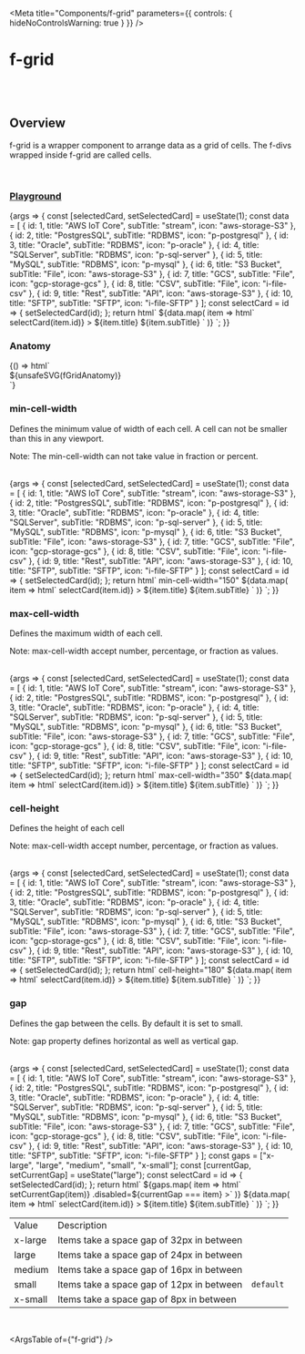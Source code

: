 
<Meta
	title="Components/f-grid"
	parameters={{
		controls: { hideNoControlsWarning: true }
	}}
/>

# f-grid

<br />
<br />

## Overview

<f-divider></f-divider>

f-grid is a wrapper component to arrange data as a grid of cells. The f-divs wrapped inside f-grid are called cells.

<br />

### [Playground](/story/components-f-grid--playground)

<Canvas>
	<Story
		name="Playground"
		argTypes={{
			["min-cell-width"]: { control: "number" },
			["max-cell-width"]: { control: "number" },
			["cell-height"]: { control: "number" },
			gap: {
				control: "select",
				options: ["x-large", "large", "medium", "small", "x-small"]
			}
		}}
		args={{
			["min-cell-width"]: undefined,
			["max-cell-width"]: undefined,
			["cell-height"]: undefined,
			gap: "small"
		}}
	>
		{args => {
			const [selectedCard, setSelectedCard] = useState(1);
			const data = [
				{ id: 1, title: "AWS IoT Core", subTitle: "stream", icon: "aws-storage-S3" },
				{ id: 2, title: "PostgresSQL", subTitle: "RDBMS", icon: "p-postgresql" },
				{ id: 3, title: "Oracle", subTitle: "RDBMS", icon: "p-oracle" },
				{ id: 4, title: "SQLServer", subTitle: "RDBMS", icon: "p-sql-server" },
				{ id: 5, title: "MySQL", subTitle: "RDBMS", icon: "p-mysql" },
				{ id: 6, title: "S3 Bucket", subTitle: "File", icon: "aws-storage-S3" },
				{ id: 7, title: "GCS", subTitle: "File", icon: "gcp-storage-gcs" },
				{ id: 8, title: "CSV", subTitle: "File", icon: "i-file-csv" },
				{ id: 9, title: "Rest", subTitle: "API", icon: "aws-storage-S3" },
				{ id: 10, title: "SFTP", subTitle: "SFTP", icon: "i-file-SFTP" }
			];
			const selectCard = id => {
				setSelectedCard(id);
			};
			return html` <f-div padding="small">
				<f-grid
					min-cell-width=${args["min-cell-width"]}
					max-cell-width=${args["max-cell-width"]}
					cell-height=${args["cell-height"]}
					.gap=${args.gap}
				>
					${data.map(
						item => html`
							<f-div
								.id=${item.id}
								state="secondary"
								variant="curved"
								padding="medium"
								gap="small"
								.selected=${item.id === selectedCard ? "background" : "none"}
								.clickable=${item.id === selectedCard ? false : true}
								@click=${() => selectCard(item.id)}
							>
								<f-icon .source=${item.icon} size="large"></f-icon>
								<f-div direction="column">
									<f-text variant="para" size="small" weight="medium">${item.title}</f-text>
									<f-text variant="para" size="x-small" weight="regular" state="secondary"
										>${item.subTitle}</f-text
									>
								</f-div>
							</f-div>
						`
					)}
				</f-grid>
			</f-div>`;
		}}
	</Story>
</Canvas>

<br />

### Anatomy

<f-divider></f-divider>

<Story name="Anatomy">
	{() => html`<div class="align-center">${unsafeSVG(fGridAnatomy)}</div>`}
</Story>

<br />

### min-cell-width

<f-divider></f-divider>

Defines the minimum value of width of each cell. A cell can not be smaller than this in any viewport.

<p class="note-section">Note: The min-cell-width can not take value in fraction or percent.</p>

<br />

<Canvas>
	<Story name="min-cell-width">
		{args => {
			const [selectedCard, setSelectedCard] = useState(1);
			const data = [
				{ id: 1, title: "AWS IoT Core", subTitle: "stream", icon: "aws-storage-S3" },
				{ id: 2, title: "PostgresSQL", subTitle: "RDBMS", icon: "p-postgresql" },
				{ id: 3, title: "Oracle", subTitle: "RDBMS", icon: "p-oracle" },
				{ id: 4, title: "SQLServer", subTitle: "RDBMS", icon: "p-sql-server" },
				{ id: 5, title: "MySQL", subTitle: "RDBMS", icon: "p-mysql" },
				{ id: 6, title: "S3 Bucket", subTitle: "File", icon: "aws-storage-S3" },
				{ id: 7, title: "GCS", subTitle: "File", icon: "gcp-storage-gcs" },
				{ id: 8, title: "CSV", subTitle: "File", icon: "i-file-csv" },
				{ id: 9, title: "Rest", subTitle: "API", icon: "aws-storage-S3" },
				{ id: 10, title: "SFTP", subTitle: "SFTP", icon: "i-file-SFTP" }
			];
			const selectCard = id => {
				setSelectedCard(id);
			};
			return html` <f-div width="100%" direction="column" padding="small">
				<f-div padding="small">
					<f-text>min-cell-width="150"</f-text>
				</f-div>
				<f-grid min-cell-width=${150}>
					${data.map(
						item => html`
							<f-div
								.id=${item.id}
								state="secondary"
								variant="curved"
								padding="medium"
								gap="small"
								.selected=${item.id === selectedCard ? "background" : "none"}
								.clickable=${item.id === selectedCard ? false : true}
								@click=${() => selectCard(item.id)}
							>
								<f-icon .source=${item.icon} size="large"></f-icon>
								<f-div direction="column">
									<f-text variant="para" size="small" weight="medium">${item.title}</f-text>
									<f-text variant="para" size="x-small" weight="regular" state="secondary"
										>${item.subTitle}</f-text
									>
								</f-div>
							</f-div>
						`
					)}
				</f-grid>
			</f-div>`;
		}}
	</Story>
</Canvas>

<br />

### max-cell-width

<f-divider></f-divider>

Defines the maximum width of each cell.

<p class="note-section">Note: max-cell-width accept number, percentage, or fraction as values.</p>

<br />

<Canvas>
	<Story name="max-cell-width">
		{args => {
			const [selectedCard, setSelectedCard] = useState(1);
			const data = [
				{ id: 1, title: "AWS IoT Core", subTitle: "stream", icon: "aws-storage-S3" },
				{ id: 2, title: "PostgresSQL", subTitle: "RDBMS", icon: "p-postgresql" },
				{ id: 3, title: "Oracle", subTitle: "RDBMS", icon: "p-oracle" },
				{ id: 4, title: "SQLServer", subTitle: "RDBMS", icon: "p-sql-server" },
				{ id: 5, title: "MySQL", subTitle: "RDBMS", icon: "p-mysql" },
				{ id: 6, title: "S3 Bucket", subTitle: "File", icon: "aws-storage-S3" },
				{ id: 7, title: "GCS", subTitle: "File", icon: "gcp-storage-gcs" },
				{ id: 8, title: "CSV", subTitle: "File", icon: "i-file-csv" },
				{ id: 9, title: "Rest", subTitle: "API", icon: "aws-storage-S3" },
				{ id: 10, title: "SFTP", subTitle: "SFTP", icon: "i-file-SFTP" }
			];
			const selectCard = id => {
				setSelectedCard(id);
			};
			return html` <f-div width="100%" direction="column" padding="small">
				<f-div padding="small">
					<f-text>max-cell-width="350"</f-text>
				</f-div>
				<f-grid max-cell-width=${350}>
					${data.map(
						item => html`
							<f-div
								.id=${item.id}
								state="secondary"
								variant="curved"
								padding="medium"
								gap="small"
								.selected=${item.id === selectedCard ? "background" : "none"}
								.clickable=${item.id === selectedCard ? false : true}
								@click=${() => selectCard(item.id)}
							>
								<f-icon .source=${item.icon} size="large"></f-icon>
								<f-div direction="column">
									<f-text variant="para" size="small" weight="medium">${item.title}</f-text>
									<f-text variant="para" size="x-small" weight="regular" state="secondary"
										>${item.subTitle}</f-text
									>
								</f-div>
							</f-div>
						`
					)}
				</f-grid>
			</f-div>`;
		}}
	</Story>
</Canvas>

<br />

### cell-height

<f-divider></f-divider>

Defines the height of each cell

<p class="note-section">Note: max-cell-width accept number, percentage, or fraction as values.</p>

<br />

<Canvas>
	<Story name="cell-height">
		{args => {
			const [selectedCard, setSelectedCard] = useState(1);
			const data = [
				{ id: 1, title: "AWS IoT Core", subTitle: "stream", icon: "aws-storage-S3" },
				{ id: 2, title: "PostgresSQL", subTitle: "RDBMS", icon: "p-postgresql" },
				{ id: 3, title: "Oracle", subTitle: "RDBMS", icon: "p-oracle" },
				{ id: 4, title: "SQLServer", subTitle: "RDBMS", icon: "p-sql-server" },
				{ id: 5, title: "MySQL", subTitle: "RDBMS", icon: "p-mysql" },
				{ id: 6, title: "S3 Bucket", subTitle: "File", icon: "aws-storage-S3" },
				{ id: 7, title: "GCS", subTitle: "File", icon: "gcp-storage-gcs" },
				{ id: 8, title: "CSV", subTitle: "File", icon: "i-file-csv" },
				{ id: 9, title: "Rest", subTitle: "API", icon: "aws-storage-S3" },
				{ id: 10, title: "SFTP", subTitle: "SFTP", icon: "i-file-SFTP" }
			];
			const selectCard = id => {
				setSelectedCard(id);
			};
			return html` <f-div width="100%" direction="column" padding="small">
				<f-div padding="small">
					<f-text>cell-height="180"</f-text>
				</f-div>
				<f-grid cell-height="180">
					${data.map(
						item => html`
							<f-div
								.id=${item.id}
								state="secondary"
								variant="curved"
								padding="medium"
								gap="small"
								.selected=${item.id === selectedCard ? "background" : "none"}
								.clickable=${item.id === selectedCard ? false : true}
								@click=${() => selectCard(item.id)}
							>
								<f-icon .source=${item.icon} size="large"></f-icon>
								<f-div direction="column">
									<f-text variant="para" size="small" weight="medium">${item.title}</f-text>
									<f-text variant="para" size="x-small" weight="regular" state="secondary"
										>${item.subTitle}</f-text
									>
								</f-div>
							</f-div>
						`
					)}
				</f-grid>
			</f-div>`;
		}}
	</Story>
</Canvas>

<br />

### gap

<f-divider></f-divider>

Defines the gap between the cells. By default it is set to small.

<p class="note-section">Note: gap property defines horizontal as well as vertical gap.</p>

<br />

<Canvas>
	<Story
		name="gap"
		parameters={{
			docs: {
				inlineStories: false,
				iframeHeight: 300
			}
		}}
	>
		{args => {
			const [selectedCard, setSelectedCard] = useState(1);
			const data = [
				{ id: 1, title: "AWS IoT Core", subTitle: "stream", icon: "aws-storage-S3" },
				{ id: 2, title: "PostgresSQL", subTitle: "RDBMS", icon: "p-postgresql" },
				{ id: 3, title: "Oracle", subTitle: "RDBMS", icon: "p-oracle" },
				{ id: 4, title: "SQLServer", subTitle: "RDBMS", icon: "p-sql-server" },
				{ id: 5, title: "MySQL", subTitle: "RDBMS", icon: "p-mysql" },
				{ id: 6, title: "S3 Bucket", subTitle: "File", icon: "aws-storage-S3" },
				{ id: 7, title: "GCS", subTitle: "File", icon: "gcp-storage-gcs" },
				{ id: 8, title: "CSV", subTitle: "File", icon: "i-file-csv" },
				{ id: 9, title: "Rest", subTitle: "API", icon: "aws-storage-S3" },
				{ id: 10, title: "SFTP", subTitle: "SFTP", icon: "i-file-SFTP" }
			];
			const gaps = ["x-large", "large", "medium", "small", "x-small"];
			const [currentGap, setCurrentGap] = useState("large");
			const selectCard = id => {
				setSelectedCard(id);
			};
			return html` <f-div width="100%" direction="column" padding="small">
				<f-div padding="small" gap="small">
					${gaps.map(
						item =>
							html` <f-button
								.label=${item}
								@click=${() => setCurrentGap(item)}
								.disabled=${currentGap === item}
							></f-button>`
					)}
				</f-div>
				<f-grid .gap=${currentGap}>
					${data.map(
						item => html`
							<f-div
								.id=${item.id}
								state="secondary"
								variant="curved"
								padding="medium"
								gap="small"
								.selected=${item.id === selectedCard ? "background" : "none"}
								.clickable=${item.id === selectedCard ? false : true}
								@click=${() => selectCard(item.id)}
							>
								<f-icon .source=${item.icon} size="large"></f-icon>
								<f-div direction="column">
									<f-text variant="para" size="small" weight="medium">${item.title}</f-text>
									<f-text variant="para" size="x-small" weight="regular" state="secondary"
										>${item.subTitle}</f-text
									>
								</f-div>
							</f-div>
						`
					)}
				</f-grid>
			</f-div>`;
		}}
	</Story>
</Canvas>

<table class="custom-table">
	<tbody>
		<tr>
			<td>Value</td>
			<td>Description</td>
			<td></td>
		</tr>
		<tr>
			<td>x-large</td>
			<td>Items take a space gap of 32px in between</td>
			<td></td>
		</tr>
		<tr>
			<td>large</td>
			<td>Items take a space gap of 24px in between</td>
			<td></td>
		</tr>
		<tr>
			<td>medium</td>
			<td>Items take a space gap of 16px in between</td>
			<td></td>
		</tr>
		<tr>
			<td>small</td>
			<td>Items take a space gap of 12px in between</td>
			<td>
				<code>default</code>
			</td>
		</tr>
		<tr>
			<td>x-small</td>
			<td>Items take a space gap of 8px in between</td>
			<td></td>
		</tr>
	</tbody>
</table>

<br />

<ArgsTable of={"f-grid"} />

